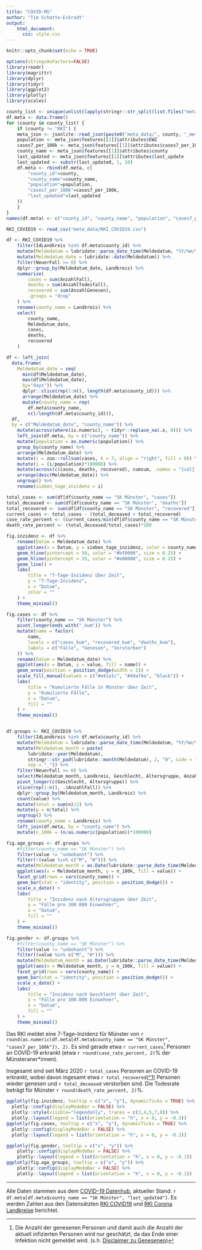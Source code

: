 ```yaml
---
title: "COVID-MS"
author: "Tim Schatto-Eckrodt"
output: 
    html_document:
      css: style.css
---
```


```r
knitr::opts_chunk$set(echo = TRUE)
```

```r
options(stringsAsFactors=FALSE)
library(readr)
library(magrittr)
library(dplyr)
library(tidyr)
library(ggplot2)
library(plotly)
library(scales)

county_list <- unique(unlist(lapply(stringr::str_split(list.files("meta_data"), pattern = "_"), `[`, 1)))
df.meta <- data.frame()
for (county in county_list) {
    if (county != "RKI") {
    meta_json <- jsonlite::read_json(paste0("meta_data/", county, "_meta.json"))
    population <- meta_json$features[[1]]$attributes$EWZ
    cases7_per_100k <- meta_json$features[[1]]$attributes$cases7_per_100k
    county_name <- meta_json$features[[1]]$attributes$county
    last_updated <- meta_json$features[[1]]$attributes$last_update
    last_updated <- substr(last_updated, 1, 10)
    df.meta <- rbind(df.meta, c(
        "county_id"=county,
        "county_name"=county_name,
        "population"=population,
        "cases7_per_100k"=cases7_per_100k,
        "last_updated"=last_updated
    ))
    }
}
names(df.meta) <- c("county_id", "county_name", "population", "cases7_per_100k", "last_updated")

RKI_COVID19 <- read_csv("meta_data/RKI_COVID19.csv")

df <- RKI_COVID19 %>% 
    filter(IdLandkreis %in% df.meta$county_id) %>% 
    mutate(Meldedatum = lubridate::parse_date_time(Meldedatum, "%Y/%m/%d %H:%M:%S")) %>% 
    mutate(Meldedatum_date = lubridate::date(Meldedatum)) %>% 
    filter(NeuerFall >= 0) %>% 
    dplyr::group_by(Meldedatum_date, Landkreis) %>% 
    summarise(
        cases = sum(AnzahlFall),
        deaths = sum(AnzahlTodesfall),
        recovered = sum(AnzahlGenesen),
        .groups = "drop"
    ) %>% 
    rename(county_name = Landkreis) %>% 
    select(
        county_name,
        Meldedatum_date,
        cases,
        deaths,
        recovered
    )

df <- left_join(
  data.frame(
    Meldedatum_date = seq(
      min(df$Meldedatum_date), 
      max(df$Meldedatum_date), 
      by="days")) %>% 
      dplyr::slice(rep(1:n(), length(df.meta$county_id))) %>% 
      arrange(Meldedatum_date) %>% 
      mutate(county_name = rep(
        df.meta$county_name, 
        n()/length(df.meta$county_id))), 
  df, 
  by = c("Meldedatum_date", "county_name")) %>% 
    mutate(across(where(is.numeric), ~ tidyr::replace_na(.x, 0))) %>% 
    left_join(df.meta, by = c("county_name")) %>% 
    mutate(population = as.numeric(population)) %>% 
    group_by(county_name) %>% 
    arrange(Meldedatum_date) %>% 
    mutate(i = zoo::rollsum(cases, k = 7, align = "right", fill = 0)) %>% 
    mutate(i = (i/population)*100000) %>% 
    mutate(across(c(cases, deaths, recovered), cumsum, .names = "{col}_kum")) %>% 
    arrange(desc(Meldedatum_date)) %>% 
    ungroup() %>% 
    rename(sieben_tage_inzidenz = i)

total_cases <- sum(df[df$county_name == "SK Münster", "cases"])
total_deceased <- sum(df[df$county_name == "SK Münster", "deaths"])
total_recovered <- sum(df[df$county_name == "SK Münster", "recovered"])
current_cases <- total_cases - (total_deceased + total_recovered)
case_rate_percent <- (current_cases/min(df[df$county_name == "SK Münster", "population"]))*100
death_rate_percent <- (total_deceased/total_cases)*100

fig.inzidenz <- df %>% 
    rename(Datum = Meldedatum_date) %>%
    ggplot(aes(x = Datum, y = sieben_tage_inzidenz, color = county_name)) +
    geom_hline(yintercept = 50, color = "#bf0000", size = 0.25) +
    geom_hline(yintercept = 35, color = "#e80000", size = 0.25) +
    geom_line() +
    labs(
        title = "7-Tage-Inzidenz über Zeit",
        y = "7-Tage-Inzidenz",
        x = "Datum",
        color = ""
    ) +
    theme_minimal()

fig.cases <- df %>% 
    filter(county_name == "SK Münster") %>% 
    pivot_longer(ends_with("_kum")) %>% 
    mutate(name = factor(
        name, 
        levels = c("cases_kum", "recovered_kum", "deaths_kum"),
        labels = c("Fälle", "Genesen", "Verstorben")
    )) %>% 
    rename(Datum = Meldedatum_date) %>%
    ggplot(aes(x = Datum, y = value, fill = name)) +
    geom_area(position = position_dodge(width = 1)) +
    scale_fill_manual(values = c("#e41a1c", "#4daf4a", "black")) +
    labs(
        title = "Kumulierte Fälle in Münster über Zeit",
        y = "Kumulierte Fälle",
        x = "Datum",
        fill = ""
    ) +
    theme_minimal()


df.groups <- RKI_COVID19 %>% 
    filter(IdLandkreis %in% df.meta$county_id) %>% 
    mutate(Meldedatum = lubridate::parse_date_time(Meldedatum, "%Y/%m/%d %H:%M:%S")) %>% 
    mutate(Meldedatum_month = paste(
        lubridate::year(Meldedatum), 
        stringr::str_pad(lubridate::month(Meldedatum), 2, "0", side = "left"),
        sep = "_")) %>% 
    filter(NeuerFall >= 0) %>% 
    select(Meldedatum_month, Landkreis, Geschlecht, Altersgruppe, AnzahlFall) %>% 
    pivot_longer(c(Geschlecht, Altersgruppe)) %>% 
    slice(rep(1:n(), .$AnzahlFall)) %>%
    dplyr::group_by(Meldedatum_month, Landkreis) %>% 
    count(value) %>% 
    mutate(total = sum(n)/2) %>% 
    mutate(p = n/total) %>% 
    ungroup() %>% 
    rename(county_name = Landkreis) %>% 
    left_join(df.meta, by = "county_name") %>% 
    mutate(n_100k = (n/as.numeric(population))*100000)

fig.age_groups <- df.groups %>% 
    #filter(county_name == "SK Münster") %>% 
    filter(value != "unbekannt") %>% 
    filter(!(value %in% c("M", "W"))) %>% 
    mutate(Meldedatum_month = as.Date(lubridate::parse_date_time(Meldedatum_month, "%Y_%m"))) %>% 
    ggplot(aes(x = Meldedatum_month, y = n_100k, fill = value)) +
    facet_grid(rows = vars(county_name)) +
    geom_bar(stat = "identity", position = position_dodge()) +
    scale_x_date() +
    labs(
        title = "Inzidenz nach Altersgruppen über Zeit",
        y = "Fälle pro 100.000 Einwohner",
        x = "Datum",
        fill = ""
    ) +
    theme_minimal()

fig.gender <- df.groups %>% 
    #filter(county_name == "SK Münster") %>% 
    filter(value != "unbekannt") %>% 
    filter((value %in% c("M", "W"))) %>% 
    mutate(Meldedatum_month = as.Date(lubridate::parse_date_time(Meldedatum_month, "%Y_%m"))) %>% 
    ggplot(aes(x = Meldedatum_month, y = n_100k, fill = value)) +
    facet_grid(rows = vars(county_name)) +
    geom_bar(stat = "identity", position = position_dodge()) +
    scale_x_date() +
    labs(
        title = "Inzidenz nach Geschlecht über Zeit",
        y = "Fälle pro 100.000 Einwohner",
        x = "Datum",
        fill = ""
    ) +
    theme_minimal()
```

Das RKI meldet eine 7-Tage-Inzidenz für Münster von ```r round(as.numeric(df.meta[df.meta$county_name == "SK Münster", "cases7_per_100k"]), 2)```. Es sind gerade etwa ```r current_cases```[^note_estimated] Personen an COVID-19 erkrankt (etwa ```r round(case_rate_percent, 2)```% der Münsteraner*innen).

Insgesamt sind seit März 2020 ```r total_cases``` Personen an COVID-19 erkrankt, wobei davon ingesamt etwa ```r total_recovered```[\(^1\)](#fn1) Personen wieder genesen und ```r total_deceased``` verstorben sind. Die Todesrate beträgt für Münster ```r round(death_rate_percent, 2)```%.

```r
ggplotly(fig.inzidenz, tooltip = c("x", "y"), dynamicTicks = TRUE) %>% 
  plotly::config(displayModeBar = FALSE) %>% 
  plotly::style(visible="legendonly", traces = c(3,4,5,7,8)) %>% 
  plotly::layout(legend = list(orientation = "h", x = 0, y = -0.3))
ggplotly(fig.cases, tooltip = c("x", "y"), dynamicTicks = TRUE) %>% 
  plotly::config(displayModeBar = FALSE) %>% 
  plotly::layout(legend = list(orientation = "h", x = 0, y = -0.3))
```

```r
ggplotly(fig.gender, tooltip = c("x", "y")) %>% 
    plotly::config(displayModeBar = FALSE) %>% 
    plotly::layout(legend = list(orientation = "h", x = 0, y = -0.1))
ggplotly(fig.age_groups, tooltip = c("x", "y")) %>% 
    plotly::config(displayModeBar = FALSE) %>% 
    plotly::layout(legend = list(orientation = "h", x = 0, y = -0.1))
```

<hr>

Alle Daten stammen aus dem [COVID-19 Datenhub](https://npgeo-corona-npgeo-de.hub.arcgis.com), aktueller Stand: `r df.meta[df.meta$county_name == "SK Münster", "last_updated"]`. Es werden Zahlen aus den Datensätzten [RKI COVID19](https://npgeo-corona-npgeo-de.hub.arcgis.com/datasets/dd4580c810204019a7b8eb3e0b329dd6_0) und [RKI Corona Landkreise](https://npgeo-corona-npgeo-de.hub.arcgis.com/datasets/917fc37a709542548cc3be077a786c17_0) berichtet.

[^note_estimated]: Die Anzahl der genesenen Personen und damit auch die Anzahl der aktuell infizierten Personen wird nur geschätzt, da das Ende einer Infektion nicht gemeldet wird. (s.h. [Disclaimer zu Genesenen](https://www.arcgis.com/home/item.html?id=f10774f1c63e40168479a1feb6c7ca74))

